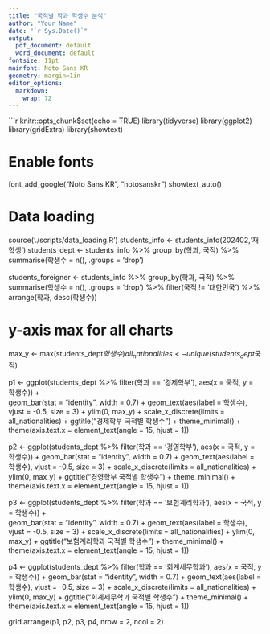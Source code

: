 ```yaml
---
title: "국적별 학과 학생수 분석"
author: "Your Name"
date: "`r Sys.Date()`"
output:
  pdf_document: default
  word_document: default
fontsize: 11pt
mainfont: Noto Sans KR
geometry: margin=1in
editor_options:
  markdown:
    wrap: 72
---
```


```r
knitr::opts_chunk$set(echo = TRUE)
library(tidyverse)
library(ggplot2)
library(gridExtra)
library(showtext)

# Enable fonts
font_add_google("Noto Sans KR", "notosanskr")
showtext_auto()

# Data loading
source('./scripts/data_loading.R')
students_info <- students_info(202402,'재학생')
students_dept <- students_info %>%
  group_by(학과, 국적) %>%
  summarise(학생수 = n(), .groups = 'drop')

students_foreigner <- students_info %>%
  group_by(학과, 국적) %>%
  summarise(학생수 = n(), .groups = 'drop') %>%
  filter(국적 != '대한민국') %>%
  arrange(학과, desc(학생수))

# y-axis max for all charts
max_y <- max(students_dept$학생수)
all_nationalities <- unique(students_dept$국적)

p1 <- ggplot(students_dept %>% filter(학과 == '경제학부'), aes(x = 국적, y = 학생수)) +   
  geom_bar(stat = "identity", width = 0.7) +
  geom_text(aes(label = 학생수), vjust = -0.5, size = 3) +
  ylim(0, max_y) +
  scale_x_discrete(limits = all_nationalities) +
  ggtitle("경제학부 국적별 학생수") +
  theme_minimal() +
  theme(axis.text.x = element_text(angle = 15, hjust = 1))

p2 <- ggplot(students_dept %>% filter(학과 == '경영학부'), aes(x = 국적, y = 학생수)) +
  geom_bar(stat = "identity", width = 0.7) +
  geom_text(aes(label = 학생수), vjust = -0.5, size = 3) +
  scale_x_discrete(limits = all_nationalities) +
  ylim(0, max_y) +
  ggtitle("경영학부 국적별 학생수") +
  theme_minimal() +
  theme(axis.text.x = element_text(angle = 15, hjust = 1))

p3 <- ggplot(students_dept %>% filter(학과 == '보험계리학과'), aes(x = 국적, y = 학생수)) +   
  geom_bar(stat = "identity", width = 0.7) +
  geom_text(aes(label = 학생수), vjust = -0.5, size = 3) +
  scale_x_discrete(limits = all_nationalities) +
  ylim(0, max_y) +
  ggtitle("보험계리학과 국적별 학생수") +
  theme_minimal() +
  theme(axis.text.x = element_text(angle = 15, hjust = 1))

p4 <- ggplot(students_dept %>% filter(학과 == '회계세무학과'), aes(x = 국적, y = 학생수)) +
  geom_bar(stat = "identity", width = 0.7) +
  geom_text(aes(label = 학생수), vjust = -0.5, size = 3) +
  scale_x_discrete(limits = all_nationalities) +
  ylim(0, max_y) +
  ggtitle("회계세무학과 국적별 학생수") +
  theme_minimal() +
  theme(axis.text.x = element_text(angle = 15, hjust = 1))

grid.arrange(p1, p2, p3, p4, nrow = 2, ncol = 2)